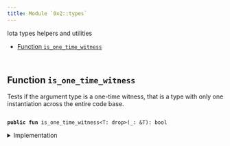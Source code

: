 ```yaml
---
title: Module `0x2::types`
---
```


Iota types helpers and utilities


-  [Function `is_one_time_witness`](#0x2_types_is_one_time_witness)


<pre><code>
</code></pre>



<Link id="0x2_types_is_one_time_witness"></Link>

## Function `is_one_time_witness`

Tests if the argument type is a one-time witness, that is a type with only one instantiation
across the entire code base.


<pre><code>
<b>public</b> <b>fun</b> <Link href="../iota-framework/types#0x2_types_is_one_time_witness">is_one_time_witness</Link>&lt;T: drop&gt;(_: &T): bool
</code></pre>



<details>
<summary>Implementation</summary>


<pre><code>
<b>public</b> <b>native</b> <b>fun</b> <Link href="../iota-framework/types#0x2_types_is_one_time_witness">is_one_time_witness</Link>&lt;T: drop&gt;(_: &T): bool;
</code></pre>



</details>
